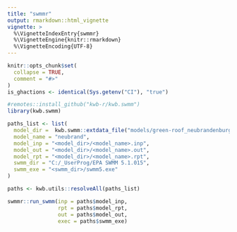 ```yaml
---
title: "swmmr"
output: rmarkdown::html_vignette
vignette: >
  %\VignetteIndexEntry{swmmr}
  %\VignetteEngine{knitr::rmarkdown}
  %\VignetteEncoding{UTF-8}
---
```


```r
knitr::opts_chunk$set(
  collapse = TRUE,
  comment = "#>"
)
is_ghactions <- identical(Sys.getenv("CI"), "true")
```

```r
#remotes::install_github("kwb-r/kwb.swmm")
library(kwb.swmm)

paths_list <- list(
  model_dir =  kwb.swmm::extdata_file("models/green-roof_neubrandenburg"),
  model_name = "neubrand",
  model_inp = "<model_dir>/<model_name>.inp",
  model_out = "<model_dir>/<model_name>.out",
  model_rpt = "<model_dir>/<model_name>.rpt",
  swmm_dir = "C:/_UserProg/EPA SWMM 5.1.015",
  swmm_exe = "<swmm_dir>/swmm5.exe"
)

paths <- kwb.utils::resolveAll(paths_list)

swmmr::run_swmm(inp = paths$model_inp,
                rpt = paths$model_rpt,
                out = paths$model_out,
                exec = paths$swmm_exe)

```
